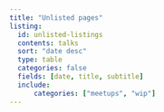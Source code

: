 ```yaml
---
title: "Unlisted pages"
listing:
  id: unlisted-listings
  contents: talks
  sort: "date desc"
  type: table
  categories: false
  fields: [date, title, subtitle]
  include:
      categories: ["meetups", "wip"]
---
```



::: {#unlisted-listings}
:::
